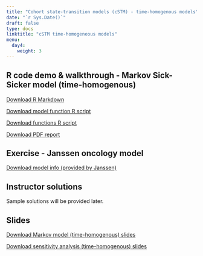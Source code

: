 ---
title: "Cohort state-transition models (cSTM) - time-homogenous models"
date: "`r Sys.Date()`"
draft: false
type: docs
linktitle: "cSTM time-homogeneous models"
menu:
  day4:
    weight: 3
---

## R code demo & walkthrough - Markov Sick-Sicker model (time-homogenous)

[Download R Markdown](../../../Course_Modularization/Markov models/Markov tutorial/intro tutorial/markov_sick-sicker_intro_tutorial.Rmd)

[Download model function R script](../../../Course_Modularization/Markov models/Markov tutorial/intro tutorial/Functions_markov_sick-sicker_intro_tutorial.R)

[Download functions R script](../../../Course_Modularization/Markov models/Markov tutorial/intro tutorial/Functions.R)

[Download PDF report](../../../Course_Modularization/Markov models/Markov tutorial/intro tutorial/markov_sick-sicker_intro_tutorial.PDF)

## Exercise - Janssen oncology model

[Download model info (provided by Janssen)](../../../Course_Modularization/Markov models/Markov-3-state-oncology/Oncology examples in R v2.0_.pptx)

## Instructor solutions

Sample solutions will be provided later.

<!-- [Download instructor solutions](../../../Course_Modularization/Markov models/Markov-3-state-oncology/Oncology examples in R v2.0_.pptx) -->

## Slides

[Download Markov model (time-homogenous) slides](../../../Course_Modularization/Markov models/Slides/MarkovModelSlides_Janssen.pptx)

[Download sensitivity analysis (time-homogenous) slides](../../../Course_Modularization/Sensitivity analysis/slides/SensitivityAnalysis.pptx)


